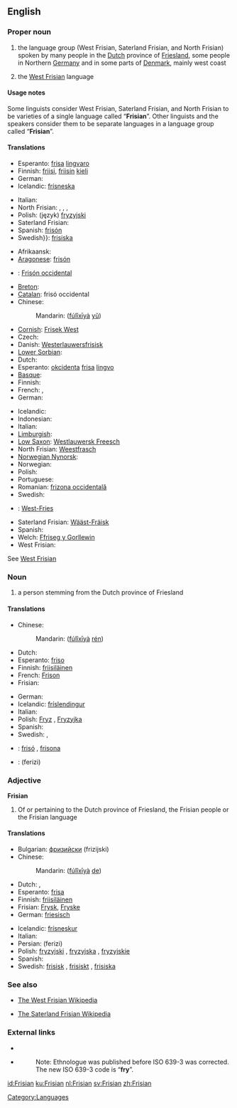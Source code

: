 {{wikipedia|dab=Frisian}}
==English==
{{rfc}}

===Proper noun===
{{en-proper noun}}

# the language group (West Frisian, Saterland Frisian, and North Frisian) spoken by many people in the [[Dutch]] province of [[Friesland]], some people in Northern [[Germany]] and in some parts of [[Denmark]], mainly west coast
# {{context|Netherlands}} the [[West Frisian]] language

====Usage notes====
Some linguists consider West Frisian, Saterland Frisian, and North Frisian to be varieties of a single language called “'''Frisian'''”.  Other linguists and the speakers consider them to be separate languages in a language group called “'''Frisian'''”.

====Translations====
{{rfc-tsort|unparsed language line: * Swedish :  frisiska   c }}
{{trans-top|the Frisian language group}}
* Esperanto: [[frisa]] [[lingvaro]]
* Finnish: [[friisi]], [[friisi|friisin]] [[kieli]]
* German: {{t+|de|Friesisch|n}}
* Icelandic: [[frísneska]] {{f}}
{{trans-mid}}
* Italian: {{t+|it|frisone}}
* North Frisian: {{tø|frr|Frasch}}, {{tø|frr|Fresk}}, {{tø|frr|Freesk}}, {{tø|frr|Friisk}}
* Polish: (język) [[fryzyjski]] {{m}}
* Saterland Frisian: {{tø|stq|Fräisch}}
* Spanish: [[frisón]] {{m}}
* Swedish}}: [[frisiska]] {{c}}
{{trans-bottom}}

{{rfc-tsort|unparsed language line: *  at :  Frisón occidental }}
{{trans-top|the West Frisian language}}

* Afrikaansk: {{t|af|Westerlauwers Fries}}
* [[Aragonese]]: [[frisón]]
* {{at}}: [[Frisón occidental]]
* [[Breton]]: {{t|br|Frizeg ar c'hornôg}}
* [[Catalan]]: frisó occidental
* Chinese:
*: Mandarin: {{zh-ts|[[弗里西亞]][[語]]|[[弗里西亚]][[语]]}} ([[fú]][[lǐ]][[xī]][[yà]] [[yǔ]])
* [[Cornish]]: [[Frisek West]]
* Czech: {{t|cs|západofríština}}
* Danish: [[Westerlauwersfrisisk]]
* [[Lower Sorbian]]: {{t|dsb|Pódwjacornofrizišćina}}
* Dutch: {{t+|nl|Fries|n}}
* Esperanto: [[okcidenta]] [[frisa]] [[lingvo]]
* [[Basque]]: {{t|eu|Mendebaldeko frisiera}}
* Finnish: {{t|fi|länsifriisi}}
* French: {{t+|fr|frison|m}}, {{t|fr|frison occidental}}
* German: {{t|de|Westfriesisch}}
{{trans-mid}}
* Icelandic: {{t|is|Vestur Frísneska}}
* Indonesian: {{t|id|Frisia Barat}}
* Italian: {{t|it|Frisone occidentale}}
* [[Limburgish]]: {{t|li|Fries}}
* [[Low Saxon]]: [[Westlauwersk Freesch]]
* North Frisian: [[Weestfrasch]]
* [[Norwegian Nynorsk]]: {{t|nn|vestfrisisk}}
* Norwegian: {{t|no|Vestfrisisk}}
* Polish: {{t|pl|język zachodniofryzyjski}}
* Portuguese: {{t|pt|frísia ocidental}}
* Romanian: [[frizona occidentală]]
* Swedish: {{t|sv|Västfrisiska}}
* {{vls}}: [[West-Fries]]
* Saterland Frisian: [[Wääst-Fräisk]]
* Spanish: {{t|es|frisón del oeste}}
* Welch: [[Ffriseg y Gorllewin]]
* West Frisian: {{t+|fy|Frysk|c}}
See [[West Frisian]]
{{trans-bottom}}

===Noun===
{{en-noun}}

# a person stemming from the Dutch province of Friesland

====Translations====
{{trans-top|a person stemming from the Dutch province of Friesland}}
* Chinese:
*: Mandarin: {{zh-ts|[[弗里西亞]][[人]]|[[弗里西亚]][[人]]}} ([[fú]][[lǐ]][[xī]][[yà]] [[rén]])
* Dutch: {{t+|nl|Fries|m}}
* Esperanto: [[friso]]
* Finnish: [[friisiläinen]]
* French: [[Frison]] {{m}}
* Frisian: {{t+|fy|Frysk|m|xs=Frisian}}
{{trans-mid}}
* German: {{t+|de|Friese|m}}
* Icelandic: [[fríslendingur]] {{m}}
* Italian: {{t+|it|frisone|m}}
* Polish: [[Fryz]] {{m}}, [[Fryzyjka]] {{f}}
* Spanish: {{t+|es|frisón|m}}
* Swedish: {{t-|sv|fris|m}}, {{t+|sv|frisiska|f}}
{{trans-bottom}}

{{checktrans-top}}
* {{ttbc|Catalan}}: [[frisó]] {{m}}, [[frisona]] {{f}}
{{checktrans-mid}}
* {{ttbc|Persian}}: {{fa-Arab|[[فریزی]]}} (ferizi)
{{checktrans-bottom}}

===Adjective===
'''Frisian'''

# Of or pertaining to the Dutch province of Friesland, the Frisian people or the Frisian language

====Translations====
{{top}}
* Bulgarian: [[фризийски]] (frizijski) {{m}}
* Chinese:
*: Mandarin: {{zh-ts|[[弗里西亞]]的|[[弗里西亚]]的}} ([[fú]][[lǐ]][[xī]][[yà]] [[de]])
* Dutch: {{t+|nl|Fries}}, {{t-|nl|Friese}}
* Esperanto: [[frisa]]
* Finnish: [[friisiläinen]]
* Frisian: [[Frysk]], [[Fryske]]
* German: [[friesisch]]
{{mid}}
* Icelandic: [[frísneskur]]
* Italian: {{t+|it|frisone}}
* Persian: {{fa-Arab|[[فریزی]]}} (ferizi)
* Polish: [[fryzyjski]] {{m}}, [[fryzyjska]] {{f}}, [[fryzyjskie]] {{n}}
* Spanish: {{t+|es|frisón}}
* Swedish: [[frisisk]] {{c}}, [[frisiskt]] {{n}}, [[frisiska]] {{p}}
{{bottom}}

===See also===
{{interwiktionary|code=fy|name=West Frisian}}
* [http://fy.wikipedia.org/wiki/Haadside The West Frisian Wikipedia]

* [http://stq.wikipedia.org/wiki/Haudsiede The Saterland Frisian Wikipedia]

===External links===
* {{ethnologue|lang=Northern Frisian|code=frr}}
* {{ethnologue|lang=Western Frisian|code=fri}}
*: Note: Ethnologue was published before ISO 639-3 was corrected.  The new ISO 639-3 code is “'''fry'''”.

[[Category:Languages]]

[[id:Frisian]]
[[ku:Frisian]]
[[nl:Frisian]]
[[sv:Frisian]]
[[zh:Frisian]]
